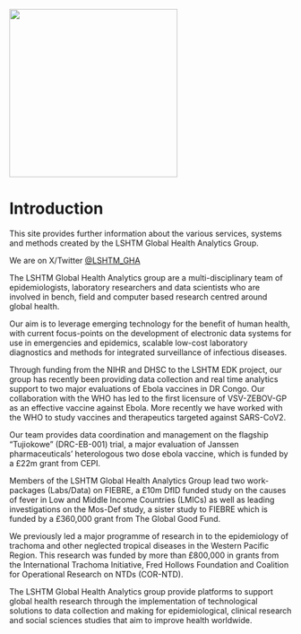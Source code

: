 ![](images/LSHTM__Global_Health_Analytics.png){width="300"}

# Introduction

This site provides further information about the various services, systems and methods created by the LSHTM Global Health Analytics Group.

We are on X/Twitter [\@LSHTM_GHA](https://twitter.com/LSHTM_GHA)

The LSHTM Global Health Analytics group are a multi-disciplinary team of epidemiologists, laboratory researchers and data scientists who are involved in bench, field and computer based research centred around global health.

Our aim is to leverage emerging technology for the benefit of human health, with current focus-points on the development of electronic data systems for use in emergencies and epidemics, scalable low-cost laboratory diagnostics and methods for integrated surveillance of infectious diseases.

Through funding from the NIHR and DHSC to the LSHTM EDK project, our group has recently been providing data collection and real time analytics support to two major evaluations of Ebola vaccines in DR Congo. Our collaboration with the WHO has led to the first licensure of VSV-ZEBOV-GP as an effective vaccine against Ebola. More recently we have worked with the WHO to study vaccines and therapeutics targeted against SARS-CoV2.

Our team provides data coordination and management on the flagship "Tujiokowe" (DRC-EB-001) trial, a major evaluation of Janssen pharmaceuticals' heterologous two dose ebola vaccine, which is funded by a £22m grant from CEPI.

Members of the LSHTM Global Health Analytics Group lead two work-packages (Labs/Data) on FIEBRE, a £10m DfID funded study on the causes of fever in Low and Middle Income Countries (LMICs) as well as leading investigations on the Mos-Def study, a sister study to FIEBRE which is funded by a £360,000 grant from The Global Good Fund.

We previously led a major programme of research in to the epidemiology of trachoma and other neglected tropical diseases in the Western Pacific Region. This research was funded by more than £800,000 in grants from the International Trachoma Initiative, Fred Hollows Foundation and Coalition for Operational Research on NTDs (COR-NTD).

The LSHTM Global Health Analytics group provide platforms to support global health research through the implementation of technological solutions to data collection and making for epidemiological, clinical research and social sciences studies that aim to improve health worldwide.
